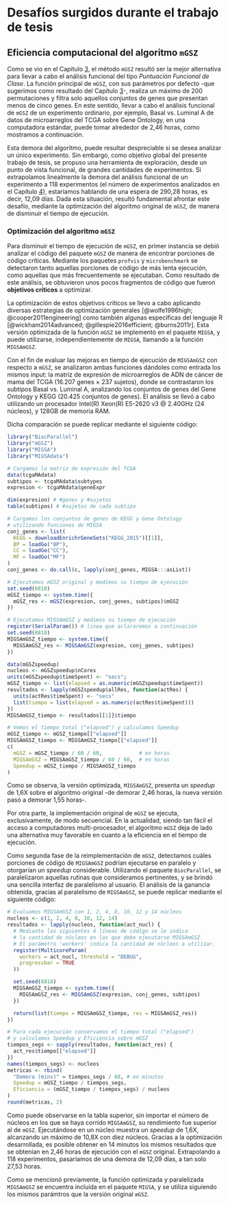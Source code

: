 # Desafíos surgidos durante el trabajo de tesis {#cap:desafios}

## Eficiencia computacional del algoritmo `mGSZ`

\par Como se vio en el Capítulo [3](#cap:ifa), el método `mGSZ` resultó ser la mejor alternativa para llevar a cabo el análisis funcional del tipo _Puntuación Funcional de Clase_. La función principal de `mGSZ`, con sus parámetros por defecto -que sugerimos como resultado del Capítulo [3](#cap:ifa)-, realiza un máximo de 200 permutaciones y filtra solo aquellos conjuntos de genes que presentan menos de cinco genes. En este sentido, llevar a cabo el análisis funcional de `mGSZ` de un experimento ordinario, por ejemplo, Basal vs. Luminal A de datos de microarreglos del TCGA sobre Gene Ontology, en una computadora estándar, puede tomar alrededor de 2,46 horas, como mostramos a continuación.

\par Esta demora del algoritmo, puede resultar despreciable si se desea analizar un único experimento. Sin embargo, como objetivo global del presente trabajo de tesis, se propuso una herramienta de exploración, desde un punto de vista funcional, de grandes cantidades de experimentos. Si extrapolamos linealmente la demora del análisis funcional de un experimento a 118 experimentos (el número de experimentos analizados en el Capítulo [4](#cap:migsa)), estaríamos hablando de una espera de 290,28 horas, es decir, 12,09 días. Dada esta situación, resultó fundamental afrontar este desafío, mediante la optimización del algoritmo original de `mGSZ`, de manera de disminuir el tiempo de ejecución.

### Optimización del algoritmo `mGSZ`

\par Para disminuir el tiempo de ejecución de `mGSZ`, en primer instancia se debió analizar el código del paquete `mGSZ` de manera de encontrar porciones de código críticas. Mediante los paquetes `profvis` y `microbenchmark` se detectaron tanto aquellas porciones de código de más lenta ejecución, como aquellas que más frecuentemente se ejecutaban. Como resultado de este análisis, se obtuvieron unos pocos fragmentos de código que fueron **objetivos críticos** a optimizar.

\par La optimización de estos objetivos críticos se llevo a cabo aplicando diversas estrategias de optimización generales [@wolfe1996high; @cooper2011engineering] como también algunas específicas del lenguaje R [@wickham2014advanced; @gillespie2016efficient; @burns2011r]. Esta versión optimizada de la función `mGSZ` se implementó en el paquete `MIGSA`, y puede utilizarse, independientemente de `MIGSA`, llamando a la función `MIGSAmGSZ`.

\par Con el fin de evaluar las mejoras en tiempo de ejecución de `MIGSAmGSZ` con respecto a `mGSZ`, se analizaron ambas funciones dándoles como entrada los mismos input: la matriz de expresión de microarreglos de ADN de cáncer de mama del TCGA (16.207 genes $\times$ 237 sujetos), donde se contrastaron los subtipos Basal vs. Luminal A, analizando los conjuntos de genes del Gene Ontology y KEGG (20.425 conjuntos de genes). El análisis se llevó a cabo utilizando un procesador Intel(R) Xeon(R) E5-2620 v3 @ 2.40GHz (24 núcleos), y 128GB de memoria RAM.

\par Dicha comparación se puede replicar mediante el siguiente código:

```r
library("BiocParallel")
library("mGSZ")
library("MIGSA")
library("MIGSAdata")

# Cargamos la matriz de expresión del TCGA
data(tcgaMAdata)
subtipos <- tcgaMAdata$subtypes
expresion <- tcgaMAdata$geneExpr

dim(expresion) # #genes y #sujetos
table(subtipos) # #sujetos de cada subtipo
```

```r
# Cargamos los conjuntos de genes de KEGG y Gene Ontology
# utilizando funciones de MIGSA
conj_genes <- list(
  KEGG = downloadEnrichrGeneSets("KEGG_2015")[[1]],
  BP = loadGo("BP"),
  CC = loadGo("CC"),
  MF = loadGo("MF")
)
conj_genes <- do.call(c, lapply(conj_genes, MIGSA:::asList))
```

```r
# Ejecutamos mGSZ original y medimos su tiempo de ejecución
set.seed(8818)
mGSZ_tiempo <- system.time({
  mGSZ_res <- mGSZ(expresion, conj_genes, subtipos)$mGSZ
})
```

```r
# Ejecutamos MIGSAmGSZ y medimos su tiempo de ejecución
register(SerialParam()) # linea que aclararemos a continuación
set.seed(8818)
MIGSAmGSZ_tiempo <- system.time({
  MIGSAmGSZ_res <- MIGSAmGSZ(expresion, conj_genes, subtipos)
})
```

```r
data(mGSZspeedup)
nucleos <- mGSZspeedup$nCores
units(mGSZspeedup$timeSpent) <- "secs";
mGSZ_tiempo <- list(elapsed = as.numeric(mGSZspeedup$timeSpent))
resultados <- lapply(mGSZspeedup$allRes, function(actRes) {
  units(actRes$timeSpent) <- "secs"
  list(tiempo = list(elapsed = as.numeric(actRes$timeSpent)))
})
MIGSAmGSZ_tiempo <- resultados[[1]]$tiempo
```

```r
# Vemos el tiempo total ("elapsed") y calculamos Speedup
mGSZ_tiempo <- mGSZ_tiempo[["elapsed"]]
MIGSAmGSZ_tiempo <- MIGSAmGSZ_tiempo[["elapsed"]]
c(
  mGSZ = mGSZ_tiempo / 60 / 60,            # en horas
  MIGSAmGSZ = MIGSAmGSZ_tiempo / 60 / 60,  # en horas
  Speedup = mGSZ_tiempo / MIGSAmGSZ_tiempo
)
```

Como se observa, la versión optimizada, `MIGSAmGSZ`, presenta un _speedup_ de 1,6X sobre el algoritmo original -de demorar 2,46 horas, la nueva versión pasó a demorar 1,55 horas-.

\par Por otra parte, la implementación original de `mGSZ` se ejecuta, exclusivamente, de modo secuencial. En la actualidad, siendo tan fácil el acceso a computadores multi-procesador, el algoritmo `mGSZ` deja de lado una alternativa muy favorable en cuanto a la eficiencia en el tiempo de ejecución.

\par Como segunda fase de la reimplementación de `mGSZ`, detectamos cuáles porciones de código de `MIGSAmGSZ` podrían ejecutarse en paralelo y otorgarían un _speedup_ considerable. Utilizando el paquete `BiocParallel`, se paralelizaron aquellas rutinas que consideramos pertinentes, y se brindó una sencilla interfaz de paralelismo al usuario. El análisis de la ganancia obtenida, gracias al paralelismo de `MIGSAmGSZ`, se puede replicar mediante el siguiente código:

```r
# Evaluamos MIGSAmGSZ con 1, 2, 4, 8, 10, 12 y 14 núcleos
nucleos <- c(1, 2, 4, 8, 10, 12, 14)
resultados <- lapply(nucleos, function(act_nucl) {
  # Mediante las siguientes 4 líneas de código se le indica
  # la cantidad de núcleos en las que debe ejecutarse MIGSAmGSZ.
  # El parámetro 'workers' indica la cantidad de núcleos a utilizar.
  register(MulticoreParam(
    workers = act_nucl, threshold = "DEBUG",
    progressbar = TRUE
  ))

  set.seed(8818)
  MIGSAmGSZ_tiempo <- system.time({
    MIGSAmGSZ_res <- MIGSAmGSZ(expresion, conj_genes, subtipos)
  })

  return(list(tiempo = MIGSAmGSZ_tiempo, res = MIGSAmGSZ_res))
})
```

```r
# Para cada ejecución conservamos el tiempo total ("elapsed") 
# y calculamos Speedup y Eficiencia sobre mGSZ
tiempos_segs <- sapply(resultados, function(act_res) {
  act_res$tiempo[["elapsed"]]
})
names(tiempos_segs) <- nucleos
metricas <- rbind(
  "Demora (mins)" = tiempos_segs / 60, # en minutos
  Speedup = mGSZ_tiempo / tiempos_segs,
  Eficiencia = (mGSZ_tiempo / tiempos_segs) / nucleos
)
round(metricas, 2)
```

\par Como puede observarse en la tabla superior, sin importar el número de núcleos en los que se haya corrido `MIGSAmGSZ`, su rendimiento fue superior al de `mGSZ`. Ejecutándose en un núcleo muestra un _speedup_ de 1,6X, alcanzando un máximo de 10,8X con diez núcleos. Gracias a la optimización desarrollada, es posible obtener en 14 minutos los mismos resultados que se obtenían en 2,46 horas de ejecución con el `mGSZ` original. Extrapolando a 118 experimentos, pasaríamos de una demora de 12,09 días, a tan solo 27,53 horas.

\par Como se mencionó previamente, la función optimizada y paralelizada `MIGSAmGSZ` se encuentra incluída en el paquete `MIGSA`, y se utiliza siguiendo los mismos parámtros que la versión original `mGSZ`.
